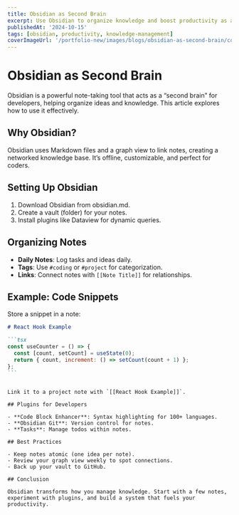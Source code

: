 ```yaml
---
title: Obsidian as Second Brain
excerpt: Use Obsidian to organize knowledge and boost productivity as a developer.
publishedAt: '2024-10-15'
tags: [obsidian, productivity, knowledge-management]
coverImageUrl: '/portfolio-new/images/blogs/obsidian-as-second-brain/cover.jpg'
---
```


# Obsidian as Second Brain

Obsidian is a powerful note-taking tool that acts as a “second brain” for developers, helping organize ideas and knowledge. This article explores how to use it effectively.

## Why Obsidian?

Obsidian uses Markdown files and a graph view to link notes, creating a networked knowledge base. It’s offline, customizable, and perfect for coders.

## Setting Up Obsidian

1. Download Obsidian from obsidian.md.
2. Create a vault (folder) for your notes.
3. Install plugins like Dataview for dynamic queries.

## Organizing Notes

- **Daily Notes**: Log tasks and ideas daily.
- **Tags**: Use `#coding` or `#project` for categorization.
- **Links**: Connect notes with `[[Note Title]]` for relationships.

## Example: Code Snippets

Store a snippet in a note:

````markdown
# React Hook Example

```tsx
const useCounter = () => {
  const [count, setCount] = useState(0);
  return { count, increment: () => setCount(count + 1) };
};
```
````

```

Link it to a project note with `[[React Hook Example]]`.

## Plugins for Developers

- **Code Block Enhancer**: Syntax highlighting for 100+ languages.
- **Obsidian Git**: Version control for notes.
- **Tasks**: Manage todos within notes.

## Best Practices

- Keep notes atomic (one idea per note).
- Review your graph view weekly to spot connections.
- Back up your vault to GitHub.

## Conclusion

Obsidian transforms how you manage knowledge. Start with a few notes, experiment with plugins, and build a system that fuels your productivity.
```
